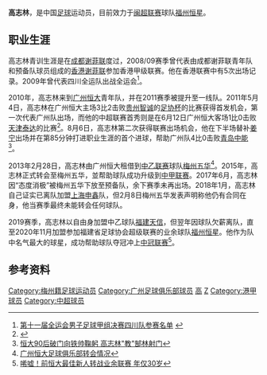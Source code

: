 {{Football player infobox
| playername = 高志林
| fullname = 高志林
| englishfullname = Gao Zhilin
| countryofbirth = {{CHN}}
| cityofbirth = [[广东|广东]][[五华县|五华]]
| dateofbirth = {{birth date and age|1991|1|8}}
| height = {{height|m=1.68}}
| position = [[中场|中场]]
| currentclub = [[福州恒星|福州恒星]]
| clubnumber = 17
| youthyears = ?-2009<br>2010
| youthclubs = [[成都谢菲联|成都谢菲联]]<br>[[广州恒大|广州恒大]]
| years = 2008-2009<br>2011-2014<br>2013-2014<br>2015-2017<br>2019<br>2020-
| clubs = [[香港谢菲联|香港谢菲联]]<br>[[广州恒大|广州恒大]]<br>→[[梅州五华足球俱乐部|梅州五华]] (租借)<br>[[梅州五华足球俱乐部|梅州五华]]<br>[[福建天信|福建天信]]<br>[[福州恒星|福州恒星]]
| caps(goals) = {{0}}5 (0) <br> 16 (3)<br> 34 (14)<br> 56 (13)<br>26（3）<br>?（?）
| nationalyears = 
| nationalteam = 
| nationalcaps(goals) = 
| pcupdate = 2021年2月19日 |
| ntupdate =  |
|}}

'''高志林'''{{BD|1991年|1月8日|||G}}，是中国[[足球|足球]]运动员，目前效力于[[闽超联赛|闽超联赛]]球队[[福州恒星|福州恒星]]。

==职业生涯==
高志林青训生涯是在[[成都谢菲联|成都谢菲联]]度过，2008/09赛季曾代表由成都谢菲联青年队和预备队球员组成的[[香港谢菲联|香港谢菲联]]参加香港甲级联赛。他在香港联赛中有5次出场记录。2009年曾代表四川全运队出战全运会<ref>[http://cnsoccer.titan24.com/2009-07-26/40483.html 第十一届全运会男子足球甲组决赛四川队参赛名单] {{webarchive|url=https://web.archive.org/web/20091201085806/http://cnsoccer.titan24.com/2009-07-26/40483.html |date=2009-12-01 }}</ref>。

2010年，高志林来到[[广州恒大|广州恒大]]青年队，并在2011赛季被提升至一线队。2011年5月4日，高志林在广州恒大主场3比2击败[[贵州智诚|贵州智诚]]的[[中国足协杯|足协杯]]的比赛获得首发机会，第一次代表广州队出场，而他的中超联赛首秀则是在6月12日广州恒大客场1比0击败[[天津泰达|天津泰达]]的比赛<ref>{{Cite web |url=http://sports.163.com/11/0613/14/76EGEUDD00051C89.html |title=一球克天津穗足再登顶 |access-date=2011-08-07 |archive-url=https://web.archive.org/web/20160814221201/http://sports.163.com/11/0613/14/76EGEUDD00051C89.html |archive-date=2016-08-14 |dead-url=yes }}</ref>。8月6日，高志林第二次获得联赛出场机会，他在下半场替补[[姜宁|姜宁]]出场并在第85分钟打进职业生涯的首个进球，帮助广州队4比0击败[[青岛中能|青岛中能]]<ref>[http://sports.163.com/11/0806/23/7AQFP1T300051C89.html 恒大90后破门向铁帅鞠躬 高志林"教"郜林射门]</ref>。

2013年2月28日，高志林由广州恒大租借到[[中国足球乙级联赛|中乙联赛]]球队[[梅州五华足球俱乐部|梅州五华]]<ref>[http://www.gzevergrandefc.com/about.aspx?target=transfer 广州恒大足球俱乐部转会情况]</ref>。2015年，高志林正式转会至梅州五华，並帮助球队成功升级到[[中国足球甲级联赛|中甲联赛]]。2017年6月，高志林因“态度消极”被梅州五华下放至预备队，余下赛季未再出场。2018年1月，高志林自己证实已离队加盟[[上海申鑫|上海申鑫]]队，但2月8日梅州五华发表声明称他仍有合同在身，他当赛季最终未能转会任何球队。

2019赛季，高志林以自由身加盟中乙球队[[福建天信|福建天信]]，但翌年因球队欠薪离队，直至2020年11月加盟参加福建省足球协会超级联赛的业余球队[[福州恒星|福州恒星]]。他作为队中名气最大的球星，成功帮助球队夺冠冲上[[中冠联赛|中冠联赛]]<ref>[https://sports.sina.com.cn/china/2021-02-19/doc-ikftpnny7906241.shtml 唏嘘！前恒大最佳新人转战业余联赛 年仅30岁]</ref>。

==参考资料==
{{reflist}}

{{2011年中超分类名单广州}}
{{2012年中超分类名单广州恒大}}
{{2013年中乙分类名单梅州客家}}
{{2014年中乙分类名单梅州客家}}
{{2015年中乙分类名单梅州客家}}
{{2016年中甲分类名单梅州客家}}
{{2017年中甲分类名单梅州客家}}

{{DEFAULTSORT:Gao Zhilin}}

[[Category:梅州籍足球运动员|Category:梅州籍足球运动员]]
[[Category:广州足球俱乐部球员|Category:广州足球俱乐部球员]]
[[Category:五華縣人|高]]
[[Category:高姓|Z]]
[[Category:港甲球员|Category:港甲球员]]
[[Category:中超球员|Category:中超球员]]